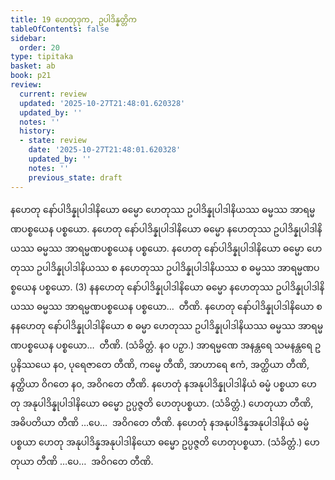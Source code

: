 ```yaml
---
title: 19 ဟေတုဒုက, ဥပါဒိန္နတ္တိက
tableOfContents: false
sidebar:
  order: 20
type: tipitaka
basket: ab
book: p21
review:
  current: review
  updated: '2025-10-27T21:48:01.620328'
  updated_by: ''
  notes: ''
  history:
  - state: review
    date: '2025-10-27T21:48:01.620328'
    updated_by: ''
    notes: ''
    previous_state: draft
---
```



<ReviewStatus review={frontmatter.review} showDetails={true} />

<HypothesisAnnotation frontmatter={frontmatter} />

<DynamicBreadcrumb />

<Division number="64" book="p21" e="ch" v="40" p="360">

<Paragraph number="149" book="p21">
နဟေတု နော်ပါဒိန္နုပါဒါနိယော ဓမ္မော ဟေတုဿ ဥပါဒိန္နုပါဒါနိယဿ ဓမ္မဿ အာရမ္မဏပစ္စယေန ပစ္စယော. နဟေတု နော်ပါဒိန္နုပါဒါနိယော ဓမ္မော နဟေတုဿ ဥပါဒိန္နုပါဒါနိယဿ ဓမ္မဿ အာရမ္မဏပစ္စယေန ပစ္စယော. နဟေတု နော်ပါဒိန္နုပါဒါနိယော ဓမ္မော ဟေတုဿ ဥပါဒိန္နုပါဒါနိယဿ စ နဟေတုဿ ဥပါဒိန္နုပါဒါနိယဿ စ ဓမ္မဿ အာရမ္မဏပစ္စယေန ပစ္စယော. (3)
</Paragraph>

<Paragraph number="150" book="p21">
နနဟေတု နော်ပါဒိန္နုပါဒါနိယော ဓမ္မော နဟေတုဿ ဥပါဒိန္နုပါဒါနိယဿ ဓမ္မဿ အာရမ္မဏပစ္စယေန ပစ္စယော…  တီဏိ.
</Paragraph>

<Paragraph number="151" book="p21">
နဟေတု နော်ပါဒိန္နုပါဒါနိယော စ နနဟေတု နော်ပါဒိန္နုပါဒါနိယော စ ဓမ္မာ ဟေတုဿ ဥပါဒိန္နုပါဒါနိယဿ ဓမ္မဿ အာရမ္မဏပစ္စယေန ပစ္စယော…  တီဏိ. (သံခိတ္တံ. နဝ ပဉှာ.) အာရမ္မဏေ အနန္တရေ သမနန္တရေ ဥပ္ပနိဿယေ နဝ, ပုရေဇာတေ တီဏိ, ကမ္မေ တီဏိ, အာဟာရေ ဧကံ, အတ္ထိယာ တီဏိ, နတ္ထိယာ ဝိဂတေ နဝ, အဝိဂတေ တီဏိ.
</Paragraph>

<Paragraph number="152" book="p21">
နဟေတုံ နအနုပါဒိန္နုပါဒါနိယံ ဓမ္မံ ပစ္စယာ ဟေတု အနုပါဒိန္နုပါဒါနိယော ဓမ္မော ဥပ္ပဇ္ဇတိ ဟေတုပစ္စယာ. (သံခိတ္တံ.) ဟေတုယာ တီဏိ, အဓိပတိယာ တီဏိ …ပေ…  အဝိဂတေ တီဏိ.
</Paragraph>

<Paragraph number="153" book="p21">
နဟေတုံ နအနုပါဒိန္နအနုပါဒါနိယံ ဓမ္မံ ပစ္စယာ ဟေတု အနုပါဒိန္နအနုပါဒါနိယော ဓမ္မော ဥပ္ပဇ္ဇတိ ဟေတုပစ္စယာ. (သံခိတ္တံ.) ဟေတုယာ တီဏိ …ပေ…  အဝိဂတေ တီဏိ.
</Paragraph>
</Division>